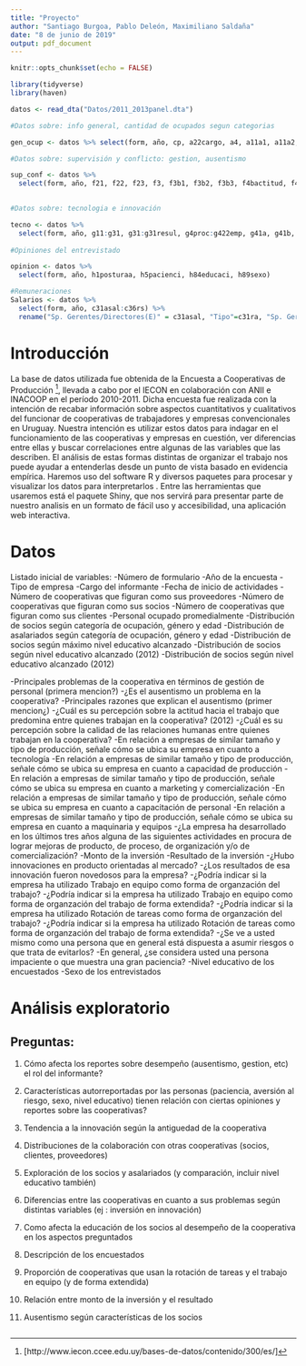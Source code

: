```yaml
---
title: "Proyecto"
author: "Santiago Burgoa, Pablo Deleón, Maximiliano Saldaña"
date: "8 de junio de 2019"
output: pdf_document
---
```


```r
knitr::opts_chunk$set(echo = FALSE)
```


```r
library(tidyverse)
library(haven)

datos <- read_dta("Datos/2011_2013panel.dta")

#Datos sobre: info general, cantidad de ocupados segun categorias   

gen_ocup <- datos %>% select(form, año, cp, a22cargo, a4, a11a1, a11a2, a11a3,b1, starts_with("b2a", ignore.case = FALSE), starts_with("b2b", ignore.case = FALSE), starts_with("b3soc"))

#Datos sobre: supervisión y conflicto: gestion, ausentismo

sup_conf <- datos %>%
  select(form, año, f21, f22, f23, f3, f3b1, f3b2, f3b3, f4bactitud, f4ccalidad)

  
#Datos sobre: tecnologia e innovación

tecno <- datos %>%
  select(form, año, g11:g31, g31:g31resul, g4proc:g422emp, g41a, g41b, g43a:g44b)
  
#Opiniones del entrevistado

opinion <- datos %>%
  select(form, año, h1posturaa, h5pacienci, h84educaci, h89sexo)
```

```r
#Remuneraciones
Salarios <- datos %>% 
  select(form, año, c31asal:c36rs) %>% 
  rename("Sp. Gerentes/Directores(E)" = c31asal, "Tipo"=c31ra, "Sp. Gerentes/Directores(S)"=c31soc)

```

# Introducción

La base de datos utilizada fue obtenida de la Encuesta a Cooperativas de Producción [^1], llevada a cabo por el IECON en colaboración con ANII e INACOOP en el período 2010-2011. Dicha encuesta fue realizada con la intención de recabar información sobre aspectos cuantitativos y cualitativos del funcionar de cooperativas de trabajadores y empresas convencionales en Uruguay. Nuestra intención es utilizar estos datos para indagar en el funcionamiento de las cooperativas y empresas en cuestión, ver diferencias entre ellas y buscar correlaciones  entre algunas de las variables que las describen.
El análisis de estas formas distintas de organizar el trabajo nos puede ayudar a entenderlas desde un punto de vista basado en evidencia empírica.
Haremos uso del software R y diversos paquetes para procesar y visualizar los datos para interpretarlos . Entre las herramientas que usaremos está el paquete Shiny, que nos servirá para presentar parte de nuestro analisis en un formato de fácil uso y accesibilidad, una aplicación web interactiva. 



[^1]: [http://www.iecon.ccee.edu.uy/bases-de-datos/contenido/300/es/]



# Datos
 Listado inicial de variables:
-Número de formulario
-Año de la encuesta
-Tipo de empresa
-Cargo del informante
-Fecha de inicio de actividades 
-Número de cooperativas que figuran como sus proveedores 
-Número de cooperativas que figuran como sus socios
-Número de cooperativas que figuran como sus clientes
-Personal ocupado promedialmente
-Distribución de socios según categoría de ocupación, género y edad
-Distribución de asalariados según categoría de ocupación, género y edad
-Distribución de socios según máximo nivel educativo alcanzado
-Distribución de socios según nivel educativo alcanzado (2012)
-Distribución de socios según nivel educativo alcanzado (2012)



-Principales problemas de la cooperativa en términos de gestión de personal (primera mencion?)
-¿Es el ausentismo un problema en la cooperativa?
-Principales razones que explican el ausentismo (primer mencion¿)
-¿Cuál es su percepción sobre la actitud hacia el trabajo que predomina entre quienes trabajan en la cooperativa? (2012)
-¿Cuál es su percepción sobre la calidad de las relaciones humanas entre quienes trabajan en la cooperativa? 
-En relación a empresas de similar tamaño y tipo de producción, señale cómo se ubica su empresa en cuanto a tecnología
-En relación a empresas de similar tamaño y tipo de producción, señale cómo se ubica su empresa en cuanto a capacidad de producción
-En relación a empresas de similar tamaño y tipo de producción, señale cómo se ubica su empresa en cuanto a marketing y comercialización
-En relación a empresas de similar tamaño y tipo de producción, señale cómo se ubica su empresa en cuanto a capacitación de personal
-En relación a empresas de similar tamaño y tipo de producción, señale cómo se ubica su empresa en cuanto a maquinaria y equipos
-¿La empresa ha desarrollado en los últimos tres años alguna de las siguientes actividades en procura de lograr mejoras de producto, de proceso, de organización y/o de comercialización? 
-Monto de la inversión
-Resultado de la inversión
-¿Hubo innovaciones en producto orientadas al mercado? 
-¿Los resultados de esa innovación fueron novedosos para la empresa?
-¿Podría indicar si la empresa ha utilizado Trabajo en equipo como forma de organzación del trabajo? 
-¿Podría indicar si la empresa ha utilizado Trabajo en equipo como forma de organzación del trabajo de forma extendida? 
-¿Podría indicar si la empresa ha utilizado Rotación de tareas como forma de organzación del trabajo? 
-¿Podría indicar si la empresa ha utilizado Rotación de tareas como forma de organzación del trabajo de forma extendida? 
-¿Se ve a usted mismo como una persona que en general está dispuesta a asumir riesgos o que trata de evitarlos? 
-En general, ¿se considera usted una persona impaciente o que muestra una gran paciencia? 
-Nivel educativo de los encuestados 
-Sexo de los entrevistados

# Análisis exploratorio

## Preguntas: 
1. Cómo afecta los reportes sobre desempeño (ausentismo, gestion, etc) el rol del informante?

2. Características autorreportadas por las personas (paciencia, aversión al riesgo, sexo, nivel educativo) tienen relación con ciertas opiniones y reportes sobre las cooperativas?

3. Tendencia a la innovación según la antiguedad de la cooperativa

4. Distribuciones de la colaboración con otras cooperativas (socios, clientes, proveedores)

5. Exploración de los socios y asalariados (y comparación, incluir nivel educativo también)

6. Diferencias entre las cooperativas en cuanto a sus problemas según distintas variables (ej : inversión en innovación)

7. Como afecta la educación de los socios al desempeño de la cooperativa en los aspectos preguntados

8. Descripción de los encuestados
 
9. Proporción de cooperativas que usan la rotación de tareas y el trabajo en equipo (y de forma extendida) 

10. Relación entre monto de la inversión y el resultado

11. Ausentismo según características de los socios
```r









```